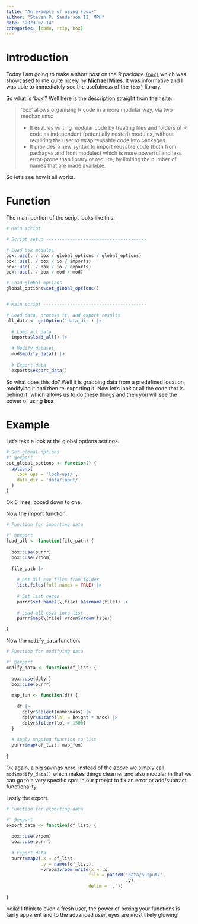 ```yaml
---
title: "An example of using {box}"
author: "Steven P. Sanderson II, MPH"
date: "2023-02-14"
categories: [code, rtip, box]
---
```


# Introduction

Today I am going to make a short post on the R package [`{box}`](https://klmr.me/box/) which was showcased to me quite nicely by [**Michael Miles**](https://www.linkedin.com/in/milesmichaeld/). It was informative and I was able to immediately see the usefulness of the `{box}` library.

So what is 'box'? Well here is the description straight from their site:

> 'box' allows organising R code in a more modular way, via two mechanisms:
>
> -   It enables writing modular code by treating files and folders of R code as independent (potentially nested) modules, without requiring the user to wrap reusable code into packages.
> -   It provides a new syntax to import reusable code (both from packages and from modules) which is more powerful and less error-prone than library or require, by limiting the number of names that are made available.

So let's see how it all works.

# Function

The main portion of the script looks like this:

```r
# Main script

# Script setup --------------------------------------

# Load box modules
box::use(. / box / global_options / global_options)
box::use(. / box / io / imports)
box::use(. / box / io / exports)
box::use(. / box / mod / mod)

# Load global options
global_options$set_global_options() 


# Main script ---------------------------------------

# Load data, process it, and export results
all_data <- getOption('data_dir') |> 
  
  # Load all data
  imports$load_all() |> 
  
  # Modify dataset
  mod$modify_data() |> 
  
  # Export data
  exports$export_data()
```

So what does this do? Well it is grabbing data from a predefined location, modifying it and then re-exporting it. Now let's look at all the code that is behind it, which allows us to do these things and then you will see the power of using __box__

# Example

Let's take a look at the global options settings.

```r
# Set global options
#' @export
set_global_options <- function() {
  options(
    look_ups = 'look-ups/',
    data_dir = 'data/input/'
  )
}
```

Ok 6 lines, boxed down to one.

Now the import function.

```r
# Function for importing data

#' @export
load_all <- function(file_path) {
  
  box::use(purrr)
  box::use(vroom)
  
  file_path |> 
    
    # Get all csv files from folder
    list.files(full.names = TRUE) |> 
    
    # Set list names
    purrr$set_names(\(file) basename(file)) |> 
    
    # Load all csvs into list
    purrr$map(\(file) vroom$vroom(file))

}
```

Now the `modify_data` function.

```r
# Function for modifying data

#' @export
modify_data <- function(df_list) {
  
  box::use(dplyr)
  box::use(purrr)
  
  map_fun <- function(df) {
    
    df |> 
      dplyr$select(name:mass) |> 
      dplyr$mutate(lol = height * mass) |> 
      dplyr$filter(lol > 1500)
  }
  
  # Apply mapping function to list
  purrr$map(df_list, map_fun)
  
}
```

Ok again, a big savings here, instead of the above we simply call `mod$modify_data()` which makes things clearner and also modular in that we can go to a very specific spot in our proejct to fix an error or add/subtract functionality.

Lastly the export.

```r
# Function for exporting data

#' @export
export_data <- function(df_list) {
  
  box::use(vroom)
  box::use(purrr)
  
  # Export data
  purrr$map2(.x = df_list,
             .y = names(df_list),
             ~vroom$vroom_write(x = .x,
                               file = paste0('data/output/', 
                                             .y),
                               delim = ','))
  
}
```

Voila! I think to even a fresh user, the power of boxing your functions is fairly apparent and to the advanced user, eyes are most likely glowing!